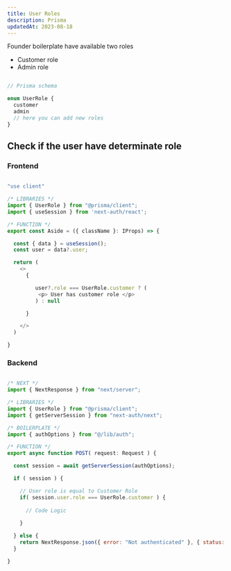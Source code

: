 ```yaml
---
title: User Roles
description: Prisma
updatedAt: 2023-08-18
---
```


Founder boilerplate have available two roles
* Customer role 
* Admin role 

``` js

// Prisma schema

enum UserRole {
  customer
  admin
  // here you can add new roles
}

```

## Check if the user have determinate role



### Frontend

``` js

"use client"

/* LIBRARIES */
import { UserRole } from "@prisma/client"; 
import { useSession } from 'next-auth/react';

/* FUNCTION */
export const Aside = ({ className }: IProps) => {

  const { data } = useSession();
  const user = data?.user;

  return (
    <>
      { 

         user?.role === UserRole.customer ? (
          <p> User has customer role </p>
         ) : null

      }

    </>
  )

}

```


### Backend

``` js

/* NEXT */
import { NextResponse } from "next/server";

/* LIBRARIES */
import { UserRole } from "@prisma/client"; 
import { getServerSession } from "next-auth/next";

/* BOILERPLATE */
import { authOptions } from "@/lib/auth";

/* FUNCTION */
export async function POST( request: Request ) {

  const session = await getServerSession(authOptions);

  if ( session ) { 

    // User role is equal to Customer Role
    if( session.user.role === UserRole.customer ) {
      
      // Code Logic
    
    }

  } else {
    return NextResponse.json({ error: "Not authenticated" }, { status: 401 });
  }

}

```

